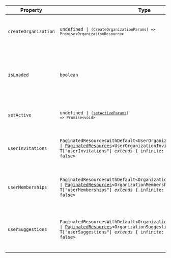| Property                                             | Type                                                                                                                                                                                                                                        | Description                                                                                                              |
| ---------------------------------------------------- | ------------------------------------------------------------------------------------------------------------------------------------------------------------------------------------------------------------------------------------------- | ------------------------------------------------------------------------------------------------------------------------ |
| <a id="createorganization"></a> `createOrganization` | <code>undefined \| <code>(CreateOrganizationParams) => Promise\<OrganizationResource\></code></code>                                                                                                                                        | A function that returns a `Promise` which resolves to the newly created `Organization`.                                  |
| <a id="isloaded"></a> `isLoaded`                     | `boolean`                                                                                                                                                                                                                                   | A boolean that indicates whether Clerk has completed initialization. Initially `false`, becomes `true` once Clerk loads. |
| <a id="setactive"></a> `setActive`                   | <code>undefined \| <code>([setActiveParams](/docs/references/javascript/types/set-active-params)) => Promise\<void\></code></code>                                                                                                          | A function that sets the active session and/or organization.                                                             |
| <a id="userinvitations"></a> `userInvitations`       | <code>PaginatedResourcesWithDefault\<UserOrganizationInvitationResource\> \| [PaginatedResources](#paginated-resources)\<UserOrganizationInvitationResource, T\["userInvitations"\] _extends_ \{ infinite: true; \} ? true : false\></code> | Returns `PaginatedResources` which includes a list of the user's organization invitations.                               |
| <a id="usermemberships"></a> `userMemberships`       | <code>PaginatedResourcesWithDefault\<OrganizationMembershipResource\> \| [PaginatedResources](#paginated-resources)\<OrganizationMembershipResource, T\["userMemberships"\] _extends_ \{ infinite: true; \} ? true : false\></code>         | Returns `PaginatedResources` which includes a list of the user's organization memberships.                               |
| <a id="usersuggestions"></a> `userSuggestions`       | <code>PaginatedResourcesWithDefault\<OrganizationSuggestionResource\> \| [PaginatedResources](#paginated-resources)\<OrganizationSuggestionResource, T\["userSuggestions"\] _extends_ \{ infinite: true; \} ? true : false\></code>         | Returns `PaginatedResources` which includes a list of suggestions for organizations that the user can join.              |
